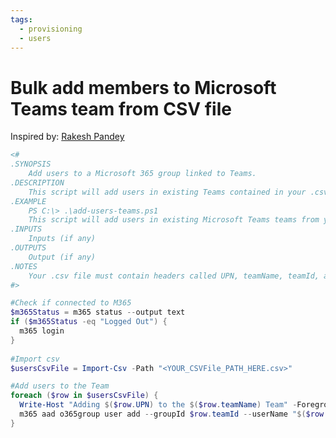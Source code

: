 ```yaml
---
tags:
  - provisioning
  - users
---
```



# Bulk add members to Microsoft Teams team from CSV file

Inspired by: [Rakesh Pandey](https://www.flexmind.co/blog/how-to-add-bulk-users-from-csv-file-to-ms-teams-using-powershell/)

<Tabs>
  <TabItem value="PowerShell">

  ```powershell
  <#
  .SYNOPSIS
      Add users to a Microsoft 365 group linked to Teams.
  .DESCRIPTION
      This script will add users in existing Teams contained in your .csv file.
  .EXAMPLE
      PS C:\> .\add-users-teams.ps1
      This script will add users in existing Microsoft Teams teams from your .csv file
  .INPUTS
      Inputs (if any)
  .OUTPUTS
      Output (if any)
  .NOTES
      Your .csv file must contain headers called UPN, teamName, teamId, and role. If you change those headers then make sure to amend the script.
  #>

  #Check if connected to M365
  $m365Status = m365 status --output text
  if ($m365Status -eq "Logged Out") {
    m365 login
  }
      
  #Import csv
  $usersCsvFile = Import-Csv -Path "<YOUR_CSVFile_PATH_HERE.csv>"

  #Add users to the Team
  foreach ($row in $usersCsvFile) {
    Write-Host "Adding $($row.UPN) to the $($row.teamName) Team" -ForegroundColor Magenta
    m365 aad o365group user add --groupId $row.teamId --userName "$($row.UPN)" --role $row.role
  }
  ```

  </TabItem>
</Tabs>


